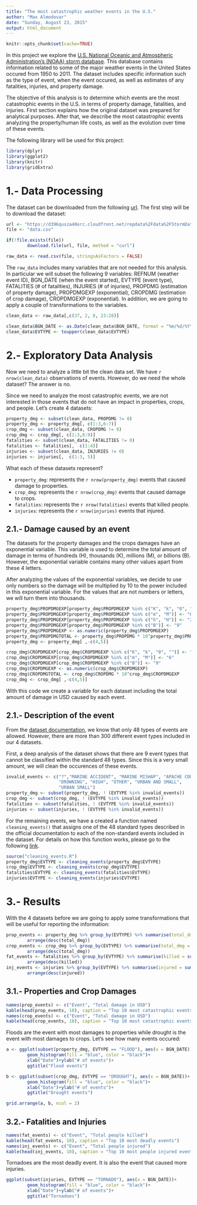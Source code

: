```yaml
---
title: "The most catastrophic weather events in the U.S."
author: "Max Almodovar"
date: "Sunday, August 23, 2015"
output: html_document
---
```

```r
knitr::opts_chunk$set(cache=TRUE)
```

In this project we explore the [U.S. National Oceanic and Atmospheric Administration's (NOAA) storm database](https://d396qusza40orc.cloudfront.net/repdata%2Fpeer2_doc%2Fpd01016005curr.pdf). This database contains information related to some of the major weather events in the United States occured from 1950 to 2011. The dataset includes specific information such as the type of event, when the event occured, as well as estimates of any fatalities, injuries, and property damage.

The objective of this analysis is to determine which events are the most catastrophic events in the U.S. in terms of property damage, fatalities, and injuries. First section explains how the original dataset was prepared for analytical purposes. After that, we describe the most catastrophic events analyzing the property/human life costs, as well as the evolution over time of these events.

The following library will be used for this project:

```r
library(dplyr)
library(ggplot2)
library(knitr)
library(gridExtra)
```

# 1.- Data Processing

The dataset can be downloaded from the following [url](https://d396qusza40orc.cloudfront.net/repdata%2Fdata%2FStormData.csv.bz2). The first step will be to download the dataset:

```r
url <- "https://d396qusza40orc.cloudfront.net/repdata%2Fdata%2FStormData.csv.bz2"
file <- "data.csv"

if(!file.exists(file))
        download.file(url, file, method = "curl")

raw_data <- read.csv(file, stringsAsFactors = FALSE)
```

The `raw_data` includes many variables that are not needed for this analysis. In particular we will subset the following 9 variables: REFNUM (weather event ID), BGN_DATE (when the event started), EVTYPE (event type), FATALITIES (# of fatalities), INJURIES (# of injuries), PROPDMG (estimation of property damage), PROPDMGEXP (exponential), CROPDMG (estimation of crop damage), CROPDMGEXP (exponential). In addition, we are going to apply a couple of transformations to the variables.

```r
clean_data <- raw_data[,c(37, 2, 8, 23:28)]

clean_data$BGN_DATE <- as.Date(clean_data$BGN_DATE, format = "%m/%d/%Y")
clean_data$EVTYPE <- toupper(clean_data$EVTYPE)
```

# 2.- Exploratory Data Analysis
Now we need to analyze a little bit the clean data set. We have `r nrow(clean_data)` observations of events. However, do we need the whole dataset? The answer is no.

Since we need to analyze the most catastrophic events, we are not interested in those events that do not have an impact in properties, crops, and people. Let's create 4 datasets:

```r
property_dmg <- subset(clean_data, PROPDMG != 0)
property_dmg <- property_dmg[, c(1:3,6:7)]
crop_dmg <- subset(clean_data, CROPDMG != 0) 
crop_dmg <- crop_dmg[, c(1:3,8:9)]
fatalities <- subset(clean_data, FATALITIES != 0) 
fatalities <- fatalities[,  c(1:4)]
injuries <- subset(clean_data, INJURIES != 0) 
injuries <- injuries[,  c(1:3, 5)]
```

What each of these datasets represent?

- `property_dmg`: represents the `r nrow(property_dmg)` events that caused damage to properties.
- `crop_dmg`: represents the `r nrow(crop_dmg)` events that caused damage to crops.
- `fatalities`: represents the `r nrow(fatalities)` events that killed people.
- `injuries`: represents the `r nrow(injuries)` events that injured.

## 2.1.- Damage caused by an event

The datasets for the property damages and the crops damages have an exponential variable. This variable is used to determine the total amount of damage in terms of hundreds (H), thousands (K), millions (M), or billions (B). However, the exponential variable contains many other values apart from these 4 letters. 

After analyzing the values of the exponential variables, we decide to use only numbers so the damage will be multiplied by 10 to the power included in this exponential variable. For the values that are not numbers or letters, we will turn them into thousands.

```r
property_dmg$PROPDMGEXP[property_dmg$PROPDMGEXP %in% c("K", "k", "0", "+", "-", "")] <- "3"
property_dmg$PROPDMGEXP[property_dmg$PROPDMGEXP %in% c("m", "M")] <- "6"
property_dmg$PROPDMGEXP[property_dmg$PROPDMGEXP %in% c("h", "H")] <- "2"
property_dmg$PROPDMGEXP[property_dmg$PROPDMGEXP %in% c("B")] <- "9"
property_dmg$PROPDMGEXP <- as.numeric(property_dmg$PROPDMGEXP)
property_dmg$PROPDMGTOTAL <- property_dmg$PROPDMG * 10^property_dmg$PROPDMGEXP
property_dmg <- property_dmg[ ,-c(4,5)]

crop_dmg$CROPDMGEXP[crop_dmg$CROPDMGEXP %in% c("K", "k", "0", "")] <- "3"
crop_dmg$CROPDMGEXP[crop_dmg$CROPDMGEXP %in% c("m", "M")] <- "6"
crop_dmg$CROPDMGEXP[crop_dmg$CROPDMGEXP %in% c("B")] <- "9"
crop_dmg$CROPDMGEXP <- as.numeric(crop_dmg$CROPDMGEXP)
crop_dmg$CROPDMGTOTAL <- crop_dmg$CROPDMG * 10^crop_dmg$CROPDMGEXP
crop_dmg <- crop_dmg[ ,-c(4,5)]
```

With this code we create a variable for each dataset including the total amount of damage in USD caused by each event.

## 2.1.- Description of the event

From the [dataset documentation](https://d396qusza40orc.cloudfront.net/repdata%2Fpeer2_doc%2Fpd01016005curr.pdf), we know that only 48 types of events are allowed. However, there are more than 300 different event types included in our 4 datasets. 

First, a deep analysis of the dataset shows that there are 9 event types that cannot be classified within the standard 48 types. Since this is a very small amount, we will clean the occurences of these events.

```r
invalid_events <- c("?","MARINE ACCIDENT", "MARINE MISHAP", "APACHE COUNTY",
                    "DROWNING", "HIGH", "OTHER", "URBAN AND SMALL",
                    "URBAN SMALL")
property_dmg <- subset(property_dmg, ! (EVTYPE %in% invalid_events))
crop_dmg <- subset(crop_dmg, ! (EVTYPE %in% invalid_events))
fatalities <- subset(fatalities, ! (EVTYPE %in% invalid_events))
injuries <- subset(injuries, ! (EVTYPE %in% invalid_events))
```

For the remaining events, we have a created a function named `cleaning_events()` that assigns one of the 48 standard types described in the official documentation to each of the non-standard events included in the dataset. For details on how this function works, please go to the following [link](https://github.com/maxal1986/RepData_PeerAssessment2/blob/master/cleaning_events.R).

```r
source("cleaning_events.R")
property_dmg$EVTYPE <- cleaning_events(property_dmg$EVTYPE)
crop_dmg$EVTYPE <- cleaning_events(crop_dmg$EVTYPE)
fatalities$EVTYPE <- cleaning_events(fatalities$EVTYPE)
injuries$EVTYPE <- cleaning_events(injuries$EVTYPE)
```

# 3.- Results
With the 4 datasets before we are going to apply some transformations that will be useful for reporting the information:

```r
prop_events <- property_dmg %>% group_by(EVTYPE) %>% summarise(total_dmg = sum(PROPDMGTOTAL)) %>%
        arrange(desc(total_dmg))
crop_events <- crop_dmg %>% group_by(EVTYPE) %>% summarise(total_dmg = sum(CROPDMGTOTAL)) %>%
        arrange(desc(total_dmg))
fat_events <- fatalities %>% group_by(EVTYPE) %>% summarise(killed = sum(FATALITIES)) %>%
        arrange(desc(killed))
inj_events <- injuries %>% group_by(EVTYPE) %>% summarise(injured = sum(INJURIES)) %>%
        arrange(desc(injured))
```

## 3.1.- Properties and Crop Damages

```r
names(prop_events) <- c("Event", "Total damage in USD")
kable(head(prop_events, 10), caption = "Top 10 most catastrophic events in terms of damages to properties")
names(crop_events) <- c("Event", "Total damage in USD")
kable(head(crop_events, 10), caption = "Top 10 most catastrophic events in terms of damages to crops")
```

Floods are the event with most damages to properties while drought is the event with most damages to crops. Let's see how many events occured:

```r
a <- ggplot(subset(property_dmg, EVTYPE == "FLOOD"), aes(x = BGN_DATE))+
        geom_histogram(fill = "blue", color = "black")+
        xlab("Date")+ylab("# of events")+
        ggtitle("Flood events")

b <- ggplot(subset(crop_dmg, EVTYPE == "DROUGHT"), aes(x = BGN_DATE))+
        geom_histogram(fill = "blue", color = "black")+
        xlab("Date")+ylab("# of events")+
        ggtitle("Drought events")

grid.arrange(a, b, ncol = 2)
```

## 3.2.- Fatalities and Injuries

```r
names(fat_events) <- c("Event", "Total people killed")
kable(head(fat_events, 10), caption = "Top 10 most deadly events")
names(inj_events) <- c("Event", "Total people injured")
kable(head(inj_events, 10), caption = "Top 10 most people injured events")
```

Tornadoes are the most deadly event. It is also the event that caused more injuries.

```r
ggplot(subset(injuries, EVTYPE == "TORNADO"), aes(x = BGN_DATE))+
        geom_histogram(fill = "blue", color = "black")+
        xlab("Date")+ylab("# of events")+
        ggtitle("Tornadoes")
```

